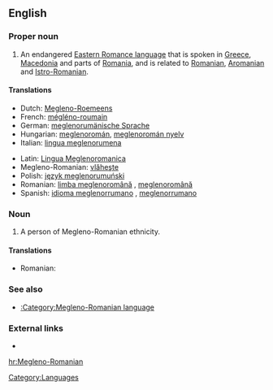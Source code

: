 ==English==
{{wikipedia|Megleno-Romanian}}

===Proper noun===
{{en-proper noun}}

# An endangered [[w:Eastern Romance languages|Eastern Romance language]] that is spoken in [[Greece]], [[Macedonia]] and parts of [[Romania]], and is related to [[Romanian]], [[Aromanian]] and [[Istro-Romanian]].

====Translations====
{{trans-top|language}}
* Dutch: [[Megleno-Roemeens]]
* French: [[mégléno-roumain]]
* German: [[meglenorumänische Sprache]] {{f}}
* Hungarian: [[meglenoromán]], [[meglenoromán nyelv]]
* Italian: [[lingua meglenorumena]] {{f}}
{{trans-mid}}
* Latin: [[Lingua Meglenoromanica]]
* Megleno-Romanian: [[vlăheşte]]
* Polish: [[język meglenorumuński]]
* Romanian: [[limba meglenoromână]] {{f}}, [[meglenoromână]] {{f}}
* Spanish: [[idioma meglenorrumano]] {{m}}, [[meglenorrumano]] {{m}}
{{trans-bottom}}

===Noun===
{{en-noun}}

# A person of Megleno-Romanian ethnicity.

====Translations====
{{trans-top|person}}
* Romanian: {{t|ro|meglenoromân|m}}
{{trans-mid}}
{{trans-bottom}}

===See also===
* [[:Category:Megleno-Romanian language]]

===External links===
* {{ethnologue|code=ruq}}

[[Category:Languages]]

[[hr:Megleno-Romanian]]